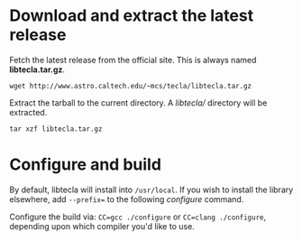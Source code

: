 = Download and extract the latest release =
Fetch the latest release from the official site. This is always named '''libtecla.tar.gz'''.

<pre>
wget http://www.astro.caltech.edu/~mcs/tecla/libtecla.tar.gz
</pre>

Extract the tarball to the current directory. A ''libtecla/'' directory will be extracted.

<pre>
tar xzf libtecla.tar.gz
</pre>

= Configure and build =

By default, libtecla will install into <code>/usr/local</code>.  If you wish to install the library elsewhere, add <code>--prefix=<desired location></code> to the following ''configure'' command.

Configure the build via: <code>CC=gcc ./configure</code> or <code>CC=clang ./configure</code>, depending upon which compiler you'd like to use.

